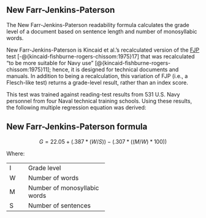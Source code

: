 ## New Farr-Jenkins-Paterson\index{New Farr-Jenkins-Paterson|(ii} {#sec-new-farr-jenkins-paterson}

The New Farr-Jenkins-Paterson readability formula calculates the grade level of a document based on sentence length and number of monosyllabic words.

New Farr-Jenkins-Paterson is Kincaid et al.'s recalculated version of the [FJP](#sec-farr-jenkins-paterson) test [-@{kincaid-fishburne-rogers-chissom:1975}17] that was recalculated "to be more suitable for Navy use" [@{kincaid-fishburne-rogers-chissom:1975}11]; hence, it is designed for technical documents and manuals. In addition to being a recalculation, this variation of FJP (i.e., a Flesch-like test) returns a grade-level result, rather than an index score.

This test was trained against reading-test results from 531 U.S. Navy personnel from four Naval technical training schools. Using these results, the following multiple regression equation was derived:

::: {.callout-note icon=false}
## New Farr-Jenkins-Paterson formula

$$
G = 22.05 + (.387*(W/S)) - (.307*((M/W)*100))
$$
:::

Where:

+:----+:-----------------------------+
| I   | Grade level                  |
+-----+------------------------------+
| W   | Number of words              |
+-----+------------------------------+
| M   | Number of monosyllabic words |
+-----+------------------------------+
| S   | Number of sentences          |
+-----+------------------------------+

\index{New Farr-Jenkins-Paterson|)}

\newpage

